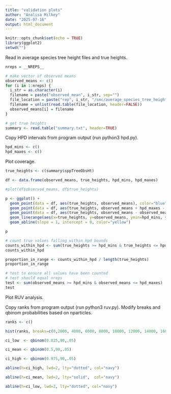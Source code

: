 ```yaml
---
title: "validation plots"
author: "Analisa Milkey"
date: "2025-07-16"
output: html_document
---
```


```r
knitr::opts_chunk$set(echo = TRUE)
library(ggplot2)
setwd("")
```

Read in average species tree height files and true heights.

```r
nreps = __NREPS__

# make vector of observed means
observed_means <- c()
for (i in 1:nreps) {
  i_str = as.character(i)
  filename = paste("observed_mean", i_str, sep="")
  file_location = paste("rep", i_str, "/smc/average_species_tree_height.txt", sep="")
  filename = unlist(read.table(file_location, header=FALSE))
  observed_means[i] = filename
}

# get true heights
summary <- read.table("summary.txt", header=TRUE)
```

Copy HPD intervals from program output (run python3 hpd.py).

```r
hpd_mins <- c()
hpd_maxes <- c()
```


Plot coverage.

```r
true_heights <- c(summary$sppTreeObsHt)

df <- data.frame(observed_means, true_heights, hpd_mins, hpd_maxes)

#plot(df$observed_means, df$true_heights)

p <- ggplot() +
  geom_point(data = df, aes(true_heights, observed_means), color="blue", alpha = 0.5, cex=0.2) +
  geom_point(data = df, aes(true_heights, observed_means + hpd_maxes - observed_means), color="orange", alpha=0.5) +
  geom_point(data = df, aes(true_heights, observed_means - observed_means + hpd_mins), color="orange", alpha=0.5) +
  geom_linerange(aes(x=true_heights, y=observed_means, ymin=hpd_mins, ymax = hpd_maxes),colour="orange", alpha=0.5, size=1.1) +
  geom_abline(slope = 1, intercept = 0, color="yellow")

p

# count true values falling within hpd bounds
counts_within_hpd <- sum(true_heights >= hpd_mins & true_heights <= hpd_maxes)
counts_within_hpd

proportion_in_range <- counts_within_hpd / length(true_heights)
proportion_in_range

# test to ensure all values have been counted
# test should equal nreps
test <- sum(observed_means >= hpd_mins & observed_means <= hpd_maxes)
test
```


Plot RUV analysis.

Copy ranks from program output (run python3 ruv.py). Modify breaks and qbinom probabilities based on nparticles.

```r
ranks <- c()

hist(ranks, breaks=c(0,2000, 4000, 6000, 8000, 10000, 12000, 14000, 16000, 18000, 20000, 22000, 24000, 26000, 28000, 30000, 32000, 34000, 36000, 38000,40000), ylim=c(0, 30))

ci_low  <- qbinom(0.025,90,.05)

ci_mean <- qbinom(0.5,90,.05)

ci_high <- qbinom(0.975,90,.05)

abline(h=ci_high, lwd=2, lty="dotted", col="navy")

abline(h=ci_mean, lwd=2, lty="solid",  col="navy")

abline(h=ci_low, lwd=2, lty="dotted", col="navy")
```

